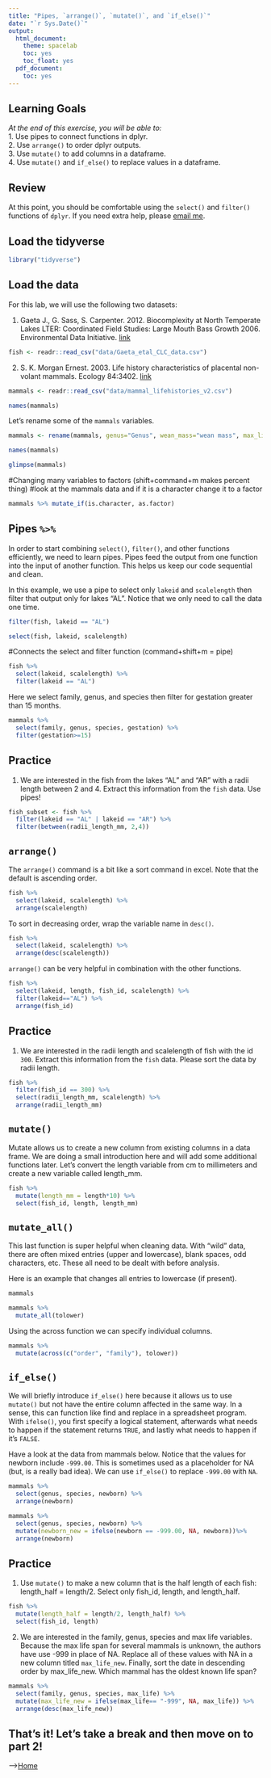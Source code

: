```yaml
---
title: "Pipes, `arrange()`, `mutate()`, and `if_else()`"
date: "`r Sys.Date()`"
output:
  html_document:
    theme: spacelab
    toc: yes
    toc_float: yes
  pdf_document:
    toc: yes
---
```


## Learning Goals
*At the end of this exercise, you will be able to:*    
1. Use pipes to connect functions in dplyr.  
2. Use `arrange()` to order dplyr outputs.  
3. Use `mutate()` to add columns in a dataframe.  
4. Use `mutate()` and `if_else()` to replace values in a dataframe.  

## Review
At this point, you should be comfortable using the `select()` and `filter()` functions of `dplyr`. If you need extra help, please [email me](mailto: jmledford@ucdavis.edu).  

## Load the tidyverse
```r
library("tidyverse")
```

## Load the data
For this lab, we will use the following two datasets:  

1. Gaeta J., G. Sass, S. Carpenter. 2012. Biocomplexity at North Temperate Lakes LTER: Coordinated Field Studies: Large Mouth Bass Growth 2006. Environmental Data Initiative.   [link](https://portal.edirepository.org/nis/mapbrowse?scope=knb-lter-ntl&identifier=267)  
```r
fish <- readr::read_csv("data/Gaeta_etal_CLC_data.csv")
```

2. S. K. Morgan Ernest. 2003. Life history characteristics of placental non-volant mammals. Ecology 84:3402.   [link](http://esapubs.org/archive/ecol/E084/093/)  
```r
mammals <- readr::read_csv("data/mammal_lifehistories_v2.csv")
```

```r
names(mammals)
```

Let's rename some of the `mammals` variables.  
```r
mammals <- rename(mammals, genus="Genus", wean_mass="wean mass", max_life= "max. life", litter_size="litter size", litters_per_year="litters/year")
```

```r
names(mammals)
```

```r
glimpse(mammals)
```

#Changing many variables to factors (shift+command+m makes percent thing)
#look at the mammals data and if it is a character change it to a factor 
```r
mammals %>% mutate_if(is.character, as.factor)
```


## Pipes `%>%` 
In order to start combining `select()`, `filter()`, and other functions efficiently, we need to learn pipes. Pipes feed the output from one function into the input of another function. This helps us keep our code sequential and clean.  

In this example, we use a pipe to select only `lakeid` and `scalelength` then filter that output only for lakes "AL". Notice that we only need to call the data one time.
```r
filter(fish, lakeid == "AL")
```

```r
select(fish, lakeid, scalelength)
```

#Connects the select and filter function (command+shift+m = pipe)
```r
fish %>%
  select(lakeid, scalelength) %>%
  filter(lakeid == "AL")
```

Here we select family, genus, and species then filter for gestation greater than 15 months.
```r
mammals %>% 
  select(family, genus, species, gestation) %>% 
  filter(gestation>=15)
```

## Practice
1. We are interested in the fish from the lakes "AL" and "AR" with a radii length between 2 and 4. Extract this information from the `fish` data. Use pipes!  
```r
fish_subset <- fish %>% 
  filter(lakeid == "AL" | lakeid == "AR") %>% 
  filter(between(radii_length_mm, 2,4))
```

## `arrange()`
The `arrange()` command is a bit like a sort command in excel. Note that the default is ascending order.  
```r
fish %>% 
  select(lakeid, scalelength) %>% 
  arrange(scalelength)
```

To sort in decreasing order, wrap the variable name in `desc()`.
```r
fish %>% 
  select(lakeid, scalelength) %>% 
  arrange(desc(scalelength))
```

`arrange()` can be very helpful in combination with the other functions.
```r
fish %>% 
  select(lakeid, length, fish_id, scalelength) %>% 
  filter(lakeid=="AL") %>% 
  arrange(fish_id)
```

## Practice
1. We are interested in the radii length and scalelength of fish with the id `300`. Extract this information from the `fish` data. Please sort the data by radii length.
```r
fish %>% 
  filter(fish_id == 300) %>% 
  select(radii_length_mm, scalelength) %>% 
  arrange(radii_length_mm)
```

## `mutate()`  
Mutate allows us to create a new column from existing columns in a data frame. We are doing a small introduction here and will add some additional functions later. Let's convert the length variable from cm to millimeters and create a new variable called length_mm.  
```r
fish %>% 
  mutate(length_mm = length*10) %>% 
  select(fish_id, length, length_mm)
```

## `mutate_all()`
This last function is super helpful when cleaning data. With "wild" data, there are often mixed entries (upper and lowercase), blank spaces, odd characters, etc. These all need to be dealt with before analysis.  

Here is an example that changes all entries to lowercase (if present).  
```r
mammals
```

```r
mammals %>%
  mutate_all(tolower)
```

Using the across function we can specify individual columns.
```r
mammals %>% 
  mutate(across(c("order", "family"), tolower))
```

## `if_else()`
We will briefly introduce `if_else()` here because it allows us to use `mutate()` but not have the entire column affected in the same way. In a sense, this can function like find and replace in a spreadsheet program. With `ifelse()`, you first specify a logical statement, afterwards what needs to happen if the statement returns `TRUE`, and lastly what needs to happen if it's  `FALSE`.  

Have a look at the data from mammals below. Notice that the values for newborn include `-999.00`. This is sometimes used as a placeholder for NA (but, is a really bad idea). We can use `if_else()` to replace `-999.00` with `NA`.  
```r
mammals %>% 
  select(genus, species, newborn) %>% 
  arrange(newborn)
```

```r
mammals %>% 
  select(genus, species, newborn) %>%
  mutate(newborn_new = ifelse(newborn == -999.00, NA, newborn))%>% 
  arrange(newborn)
```

## Practice
1. Use `mutate()` to make a new column that is the half length of each fish: length_half = length/2. Select only fish_id, length, and length_half.
```r
fish %>% 
  mutate(length_half = length/2, length_half) %>% 
  select(fish_id, length)
```

2. We are interested in the family, genus, species and max life variables. Because the max life span for several mammals is unknown, the authors have use -999 in place of NA. Replace all of these values with NA in a new column titled `max_life_new`. Finally, sort the date in descending order by max_life_new. Which mammal has the oldest known life span?
```r
mammals %>% 
  select(family, genus, species, max_life) %>%
  mutate(max_life_new = ifelse(max_life== "-999", NA, max_life)) %>% 
  arrange(desc(max_life_new))
```

## That's it! Let's take a break and then move on to part 2! 

-->[Home](https://jmledford3115.github.io/datascibiol/)  